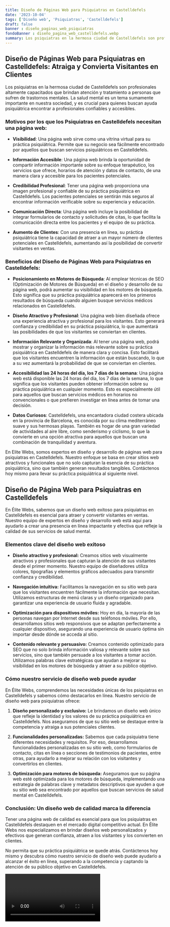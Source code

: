 ```yaml
---
title: Diseño de Páginas Web para Psiquiatras en Castelldefels
date: '2023-10-04'
tags: ['Diseño web', 'Psiquiatras', 'Castelldefels']
draft: false
banner : diseño_paginas_web_psiquiatras
fondoBanner : diseño_pagina_web_castelldefels.webp
summary: Los psiquiatras en la hermosa ciudad de Castelldefels son profesionales altamente capacitados que brindan atención y tratamiento a personas que sufren de trastornos mentales. La salud mental es un tema sumamente importante en nuestra sociedad, y es crucial para quienes buscan ayuda psiquiátrica encontrar a profesionales confiables y accesibles.
---
```


## Diseño de Páginas Web para Psiquiatras en Castelldefels: Atraiga y Convierta Visitantes en Clientes

Los psiquiatras en la hermosa ciudad de Castelldefels son profesionales altamente capacitados que brindan atención y tratamiento a personas que sufren de trastornos mentales. La salud mental es un tema sumamente importante en nuestra sociedad, y es crucial para quienes buscan ayuda psiquiátrica encontrar a profesionales confiables y accesibles.

### Motivos por los que los Psiquiatras en Castelldefels necesitan una página web:

- **Visibilidad**: Una página web sirve como una vitrina virtual para su práctica psiquiátrica. Permite que su negocio sea fácilmente encontrado por aquellos que buscan servicios psiquiátricos en Castelldefels.

- **Información Accesible**: Una página web brinda la oportunidad de compartir información importante sobre su enfoque terapéutico, los servicios que ofrece, horarios de atención y datos de contacto, de una manera clara y accesible para los pacientes potenciales.

- **Credibilidad Profesional**: Tener una página web proporciona una imagen profesional y confiable de su práctica psiquiátrica en Castelldefels. Los pacientes potenciales se sentirán más seguros al encontrar información verificable sobre su experiencia y educación.

- **Comunicación Directa**: Una página web incluye la posibilidad de integrar formularios de contacto y solicitudes de citas, lo que facilita la comunicación directa entre los pacientes y el equipo de su práctica.

- **Aumento de Clientes**: Con una presencia en línea, su práctica psiquiátrica tiene la capacidad de atraer a un mayor número de clientes potenciales en Castelldefels, aumentando así la posibilidad de convertir visitantes en ventas.

### Beneficios del Diseño de Páginas Web para Psiquiatras en Castelldefels:

- **Posicionamiento en Motores de Búsqueda**: Al emplear técnicas de SEO (Optimización de Motores de Búsqueda) en el diseño y desarrollo de su página web, podrá aumentar su visibilidad en los motores de búsqueda. Esto significa que su práctica psiquiátrica aparecerá en los primeros resultados de búsqueda cuando alguien busque servicios médicos relacionados en Castelldefels.

- **Diseño Atractivo y Profesional**: Una página web bien diseñada ofrece una experiencia atractiva y profesional para los visitantes. Esto generará confianza y credibilidad en su práctica psiquiátrica, lo que aumentará las posibilidades de que los visitantes se conviertan en clientes.

- **Información Relevante y Organizada**: Al tener una página web, podrá mostrar y organizar la información más relevante sobre su práctica psiquiátrica en Castelldefels de manera clara y concisa. Esto facilitará que los visitantes encuentren la información que están buscando, lo que a su vez aumentará la probabilidad de que se conviertan en clientes.

- **Accesibilidad las 24 horas del día, los 7 días de la semana**: Una página web está disponible las 24 horas del día, los 7 días de la semana, lo que significa que los visitantes pueden obtener información sobre su práctica psiquiátrica en cualquier momento. Esto es especialmente útil para aquellos que buscan servicios médicos en horarios no convencionales o que prefieren investigar en línea antes de tomar una decisión.

- **Datos Curiosos**: Castelldefels, una encantadora ciudad costera ubicada en la provincia de Barcelona, es conocida por su clima mediterráneo suave y sus hermosas playas. También es hogar de una gran variedad de actividades al aire libre, como senderismo y ciclismo, lo que la convierte en una opción atractiva para aquellos que buscan una combinación de tranquilidad y aventura.

En Elite Webs, somos expertos en diseño y desarrollo de páginas web para psiquiatras en Castelldefels. Nuestro enfoque se basa en crear sitios web atractivos y funcionales que no solo capturan la esencia de su práctica psiquiátrica, sino que también generan resultados tangibles. Contáctenos hoy mismo para llevar su práctica psiquiátrica al siguiente nivel.

<GifSeo />

<Cta />

## Diseño de Página Web para Psiquiatras en Castelldefels

En Élite Webs, sabemos que un diseño web exitoso para psiquiatras en Castelldefels es esencial para atraer y convertir visitantes en ventas. Nuestro equipo de expertos en diseño y desarrollo web está aquí para ayudarlo a crear una presencia en línea impactante y efectiva que refleje la calidad de sus servicios de salud mental.

### Elementos clave del diseño web exitoso

- **Diseño atractivo y profesional:** Creamos sitios web visualmente atractivos y profesionales que capturan la atención de sus visitantes desde el primer momento. Nuestro equipo de diseñadores utiliza colores, tipografías y elementos gráficos adecuados para transmitir confianza y credibilidad.

- **Navegación intuitiva:** Facilitamos la navegación en su sitio web para que los visitantes encuentren fácilmente la información que necesitan. Utilizamos estructuras de menú claras y un diseño organizado para garantizar una experiencia de usuario fluida y agradable.

- **Optimización para dispositivos móviles:** Hoy en día, la mayoría de las personas navegan por Internet desde sus teléfonos móviles. Por ello, desarrollamos sitios web responsivos que se adaptan perfectamente a cualquier dispositivo, asegurando una experiencia de usuario óptima sin importar desde dónde se acceda al sitio.

- **Contenido relevante y persuasivo:** Creamos contenido optimizado para SEO que no solo brinda información valiosa y relevante sobre sus servicios, sino que también persuade a los visitantes a tomar acción. Utilizamos palabras clave estratégicas que ayudan a mejorar su visibilidad en los motores de búsqueda y atraer a su público objetivo.

### Cómo nuestro servicio de diseño web puede ayudar

En Élite Webs, comprendemos las necesidades únicas de los psiquiatras en Castelldefels y sabemos cómo destacarlos en línea. Nuestro servicio de diseño web para psiquiatras ofrece:

1. **Diseño personalizado y exclusivo:** Le brindamos un diseño web único que refleje la identidad y los valores de su práctica psiquiátrica en Castelldefels. Nos aseguramos de que su sitio web se destaque entre la competencia y atraiga a sus potenciales clientes.

2. **Funcionalidades personalizadas:** Sabemos que cada psiquiatra tiene diferentes necesidades y requisitos. Por eso, desarrollamos funcionalidades personalizadas en su sitio web, como formularios de contacto, citas en línea o secciones de testimonios de pacientes, entre otras, para ayudarlo a mejorar su relación con los visitantes y convertirlos en clientes.

3. **Optimización para motores de búsqueda:** Aseguramos que su página web esté optimizada para los motores de búsqueda, implementando una estrategia de palabras clave y metadatos descriptivos que ayuden a que su sitio web sea encontrado por aquellos que buscan servicios de salud mental en Castelldefels. 

### Conclusión: Un diseño web de calidad marca la diferencia

Tener una página web de calidad es esencial para que los psiquiatras en Castelldefels destaquen en el mercado digital competitivo actual. En Élite Webs nos especializamos en brindar diseños web personalizados y efectivos que generan confianza, atraen a los visitantes y los convierten en clientes.

No permita que su práctica psiquiátrica se quede atrás. Contáctenos hoy mismo y descubra cómo nuestro servicio de diseño web puede ayudarlo a alcanzar el éxito en línea, superando a la competencia y captando la atención de su público objetivo en Castelldefels.

<Video />

<CtaBot job='Psiquiatras' city='Castelldefels'/>

<Gmaps query='Castelldefels+españa+maps' />
